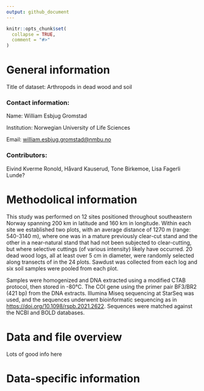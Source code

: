```yaml
---
output: github_document
---
```


<!-- README.md is generated from README.Rmd. Please edit that file -->

```r
knitr::opts_chunk$set(
  collapse = TRUE,
  comment = "#>"
)
```

# General information

Title of dataset: Arthropods in dead wood and soil

### Contact information:

Name: William Esbjug Gromstad

Institution: Norwegian University of Life Sciences

Email: [william.esbjug.gromstad\@nmbu.no](mailto:william.esbjug.gromstad@nmbu.no){.email}

### Contributors:

Eivind Kverme Ronold, Håvard Kauserud, Tone Birkemoe, Lisa Fagerli Lunde?

# Methodolical information

This study was performed on 12 sites positioned throughout southeastern Norway spanning 200 km in latitude and 160 km in longitude. Within each site we established two plots, with an average distance of 1270 m (range: 540-3140 m), where one was in a mature previously clear-cut stand and the other in a near-natural stand that had not been subjected to clear-cutting, but where selective cuttings (of various intensity) likely have occurred. 20 dead wood logs, all at least over 5 cm in diameter, were randomly selected along transects of in the 24 plots. Sawdust was collected from each log and six soil samples were pooled from each plot.

Samples were homogenized and DNA extracted using a modified CTAB protocol, then stored in -80°C. The COI gene using the primer pair BF3/BR2 (421 bp) from the DNA extracts. Illumina Miseq sequencing at StarSeq was used, and the sequences underwent bioinformatic sequencing as in <https://doi.org/10.1098/rspb.2021.2622>. Sequences were matched against the NCBI and BOLD databases.


# Data and file overview
Lots of good info here 

# Data-specific information

